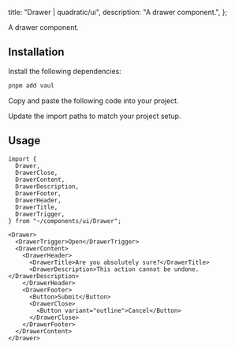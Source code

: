 
  title: "Drawer | quadratic/ui",
  description: "A drawer component.",
};

<Title>Drawer</Title>
<Description>A drawer component.</Description>
<ComponentPreview id="drawer" />

## Installation
<Steps>

<StepTitle>Install the following dependencies:</StepTitle>
<StepContent>
```bash
pnpm add vaul
```
</StepContent>

<StepTitle>Copy and paste the following code into your project.</StepTitle>
<StepContent>
<FileSource id="drawer" />
</StepContent>

<StepTitle>Update the import paths to match your project setup.</StepTitle>

</Steps>

## Usage
```tsx
import {
  Drawer,
  DrawerClose,
  DrawerContent,
  DrawerDescription,
  DrawerFooter,
  DrawerHeader,
  DrawerTitle,
  DrawerTrigger,
} from "~/components/ui/Drawer";
```
```tsx
<Drawer>
  <DrawerTrigger>Open</DrawerTrigger>
  <DrawerContent>
    <DrawerHeader>
      <DrawerTitle>Are you absolutely sure?</DrawerTitle>
      <DrawerDescription>This action cannot be undone.</DrawerDescription>
    </DrawerHeader>
    <DrawerFooter>
      <Button>Submit</Button>
      <DrawerClose>
        <Button variant="outline">Cancel</Button>
      </DrawerClose>
    </DrawerFooter>
  </DrawerContent>
</Drawer>
```

<Footer previousLabel="Dialog" previousHref="/docs/components/patterns/dialog" nextLabel="Drpodown Menu" nextHref="/docs/components/patterns/dropdown-menu" />
